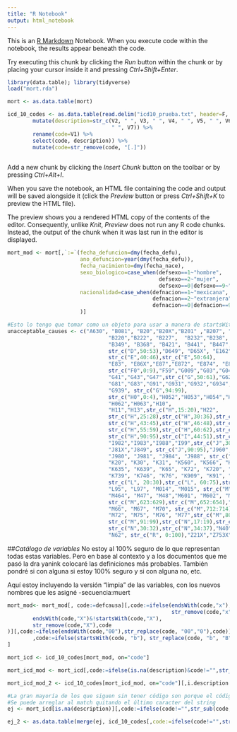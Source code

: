 ```yaml
---
title: "R Notebook"
output: html_notebook
---
```


This is an [R Markdown](http://rmarkdown.rstudio.com) Notebook. When you execute code within the notebook, the results appear beneath the code. 

Try executing this chunk by clicking the *Run* button within the chunk or by placing your cursor inside it and pressing *Ctrl+Shift+Enter*. 

```r
library(data.table); library(tidyverse)
load("mort.rda")

mort <- as.data.table(mort)

icd_10_codes <- as.data.table(read.delim("icd10_prueba.txt", header=F, sep="",dec=".") %>%
        mutate(description=str_c(V2, " ", V3, " ", V4, " ", V5, " ", V6,
                                 " ", V7)) %>% 
        rename(code=V1) %>% 
        select(code, description)) %>% 
        mutate(code=str_remove(code, "[.]"))
        
```

Add a new chunk by clicking the *Insert Chunk* button on the toolbar or by pressing *Ctrl+Alt+I*.

When you save the notebook, an HTML file containing the code and output will be saved alongside it (click the *Preview* button or press *Ctrl+Shift+K* to preview the HTML file).

The preview shows you a rendered HTML copy of the contents of the editor. Consequently, unlike *Knit*, *Preview* does not run any R code chunks. Instead, the output of the chunk when it was last run in the editor is displayed.

```r
mort_mod <- mort[,`:=`(fecha_defuncion=dmy(fecha_defu),
                       ano_defuncion=year(dmy(fecha_defu)),
                       fecha_nacimiento=dmy(fecha_nace),
                       sexo_biologico=case_when(defsexo==1~"hombre",
                                                defsexo==2~"mujer",
                                                defsexo==0|defsexo==9~"no_especificado"),
                       nacionalidad=case_when(defnacion==1~"mexicana",
                                              defnacion==2~"extranjera",
                                              defnacion==0|defnacion==9~"no_especificado")
                       )]
```


```r
#Esto lo tengo que tomar como un objeto para usar a manera de startsWith. No todos los códigos de CIE10 están en extenso
unacceptable_causes <- c("A630", "B081", "B20","B20X","B201" ,"B207", "B208", "B209",  
                                "B220","B222", "B227",  "B232","B238", "B24",  "B24X", "B330",  
                                "B349", "B368", "B421", "B441", "B447", "B448", "B852", "B872", 
                                str_c("D",50:53),"D649", "D65X", "E162", 
                                str_c("E",40:46),str_c("E",50:64),
                                "E83", "E86X","E87","E872", "E874", "E878", "E88",
                                str_c("F0",0:9),"F59","G009","G03","G04","G039","G40",
                                "G41","G43","G47",str_c("G",50:61),"G629",
                                "G81","G83","G91","G931","G932","G934", "G935", "G936", "G938",
                                "G939", str_c("G",94:99),
                                str_c("H0",0:4),"H052","H053","H054","H058","H059","H060",
                                "H062","H063","H10",
                                "H11","H13",str_c("H",15:20),"H22",
                                str_c("H",25:28),str_c("H",30:36),str_c("H",40:42),
                                str_c("H",43:45),str_c("H",46:48),str_c("H",49:52),"H53","H54",
                                str_c("H",55:59),str_c("H",60:62),str_c("H",65:75),str_c("H",80:83),
                                str_c("H",90:95),str_c("I",44:51),str_c("I",83:89),str_c("I",95:97),
                                "I982","I983","I988","I99",str_c("J",30:35),"J324","J359","J80X",  
                                "J81X","J849", str_c("J",90:95),"J960", "J961", "J967", "J969", 
                                "J980", "J981", "J984", "J988", str_c("K0",0:9),"K10",
                                "K20", "K30", "K31", "K560", "K566", "K567", "K58", "K59", "K631",
                                "K635", "K639", "K65", "K72", "K720", "K721", "K729",
                                "K739", "K746", "K76", "K909", "K91", "K92", "K938",
                                str_c("L", 20:30),str_c("L", 60:75),str_c("L", 89:91),
                                "L95", "L97", "M014", "M015", str_c("M", 40:43),str_c("M", 50:54),
                                "M464", "M47", "M48","M601", "M602", "M608", "M609", "M620", "M621",
                                str_c("M",623:629),str_c("M",652:654),"M658", "M659","M646",
                                "M66", "M67", "M70", str_c("M",712:714), "M718","M719",
                                "M72", "M75", "M76", "M77",str_c("M",80:85),str_c("M90",3:8),
                                str_c("M",91:99),str_c("N",17:19),str_c("N",20:23),str_c("N",25:27),
                                str_c("N",30:32),str_c("N",34:37),"N40",str_c("N",42:44),"N46","N47",
                                "N62", str_c("R", 0:100),"Z21X","Z753X")  


```


##*Catálogo de variables*
No estoy al 100% seguro de lo que representan todas estas variables. Pero en base al contexto y a los documentos que me pasó la dra yanink colocaré las definiciones más probables. También pondré si con alguna si estoy 100% seguro y si con alguna no, etc. 

Aquí estoy incluyendo la versión "limpia" de las variables, con los nuevos nombres que les asigné
-secuencia:muert




```r
mort_mod<- mort_mod[, code:=defcausa][,code:=ifelse(endsWith(code,"x"),
                                                    str_remove(code,"x"),code)][,code:=ifelse(
        endsWith(code,"X")&!startsWith(code,"X"),
        str_remove(code,"X"),code
)][,code:=ifelse(endsWith(code,"00"),str_replace(code, "00","0"),code)][
        ,code:=ifelse(startsWith(code, "b"), str_replace(code, "b", "B"), code)
]

mort_icd <- icd_10_codes[mort_mod, on="code"]

mort_icd_mod <- mort_icd[,code:=ifelse(is.na(description)&code!="",str_sub(code,1,3),code)]

mort_icd_mod_2 <- icd_10_codes[mort_icd_mod, on="code"][,i.description:=NULL]

#La gran mayoría de los que siguen sin tener código son porque el código está en blanco ("")
#Se puede arreglar al match quitando el último caracter del string
ej <- mort_icd[is.na(description)][,code:=ifelse(code!="",str_sub(code,1,3),code)][,c("code", "description")]

ej_2 <- as.data.table(merge(ej, icd_10_codes[,code:=ifelse(code!="",str_sub(code,1,3),code)], by="code", all.x=T))

```

